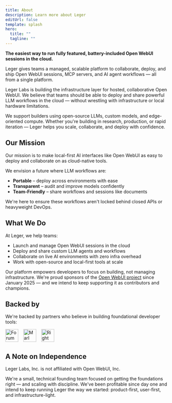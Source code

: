 ```yaml
---
title: About
description: Learn more about Leger
editUrl: false
template: splash
hero:
  title: ""
  tagline: ""
---
```



<Article title="About">

**The easiest way to run fully featured, battery-included Open WebUI sessions in the cloud.**

Leger gives teams a managed, scalable platform to collaborate, deploy, and ship Open WebUI sessions, MCP servers, and AI agent workflows — all from a single platform.

Leger Labs is building the infrastructure layer for hosted, collaborative Open WebUI. We believe that teams should be able to deploy and share powerful LLM workflows in the cloud — without wrestling with infrastructure or local hardware limitations.

We support builders using open-source LLMs, custom models, and edge-oriented compute. Whether you're building in research, production, or rapid iteration — Leger helps you scale, collaborate, and deploy with confidence.

## Our Mission

Our mission is to make local-first AI interfaces like Open WebUI as easy to deploy and collaborate on as cloud-native tools.

We envision a future where LLM workflows are:

- **Portable** – deploy across environments with ease  
- **Transparent** – audit and improve models confidently  
- **Team-Friendly** – share workflows and sessions like documents  

We're here to ensure these workflows aren't locked behind closed APIs or heavyweight DevOps.

## What We Do

At Leger, we help teams:

- Launch and manage Open WebUI sessions in the cloud
- Deploy and share custom LLM agents and workflows
- Collaborate on live AI environments with zero infra overhead
- Work with open-source and local-first tools at scale

Our platform empowers developers to focus on building, not managing infrastructure.
We're proud sponsors of the [Open WebUI project](https://github.com/orgs/agency-agency/sponsoring) since January 2025 — and we intend to keep supporting it as contributors and champions.

## Backed by

We're backed by partners who believe in building foundational developer tools:

<a href="https://www.forumvc.com/" target="_blank"><img src="/assets/logos/forumvc.png" alt="Forum VC" height="40" /></a>
&nbsp;&nbsp;
<a href="https://marlvc.com/" target="_blank"><img src="/assets/logos/mrlvc.png" alt="Marl VC" height="40" /></a>
&nbsp;&nbsp;
<a href="https://www.rightsidecapital.com/" target="_blank"><img src="/assets/logos/rscm.png" alt="Right Side Capital Management" height="40" /></a>

## A Note on Independence

Leger Labs, Inc. is not affiliated with Open WebUI, Inc.

We're a small, technical founding team focused on getting the foundations right — and scaling with discipline. We've been profitable since day one and intend to keep running Leger the way we started: product-first, user-first, and infrastructure-light.


</Article>
